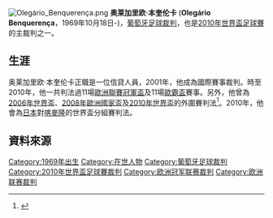 [[File:Olegário_Benquerença.png|thumb]]
'''奥莱加里欧·本奎伦卡''' ('''Olegário Benquerença'''，1969年10月18日-)，[[葡萄牙|葡萄牙]][[球證|足球裁判]]，也是[[2010年世界盃足球賽|2010年世界盃足球賽]]的主裁判之一。

==生涯==
奥莱加里欧·本奎伦卡正職是一位信貸人員，2001年，他成為國際賽事裁判。時至2010年，他一共判法過11場[[歐洲聯賽冠軍盃|歐洲聯賽冠軍盃]]及11場[[歐霸盃|歐霸盃]]賽事。另外，他曾為[[2006年世界盃足球賽|2006年世界盃]]、[[2008年歐洲國家盃|2008年歐洲國家盃]]及[[2010年世界盃|2010年世界盃]]的外圍賽判法<ref>{{Cite web |url=http://worldreferee.com/site/copy.php?linkID=514&linkType=referee&contextType=stats |title=List of Benquerenca games on worldreferee.com |accessdate=2010-06-14 |archive-date=2017-10-31 |archive-url=https://web.archive.org/web/20171031053754/http://worldreferee.com/site/copy.php?linkID=514&linkType=referee&contextType=stats |dead-url=no }}</ref>。2010年，他會為[[日本國家足球隊|日本]]對[[喀麥隆國家足球隊|喀麥隆]]的世界盃分組賽判法。

==資料來源==
{{reflist}}

{{DEFAULTSORT:Benquerenca, Olegario}}
[[Category:1969年出生|Category:1969年出生]]
[[Category:在世人物|Category:在世人物]]
[[Category:葡萄牙足球裁判|Category:葡萄牙足球裁判]]
[[Category:2010年世界盃足球賽裁判|Category:2010年世界盃足球賽裁判]]
[[Category:欧洲冠军联赛裁判|Category:欧洲冠军联赛裁判]]
[[Category:欧洲联赛裁判|Category:欧洲联赛裁判]]
